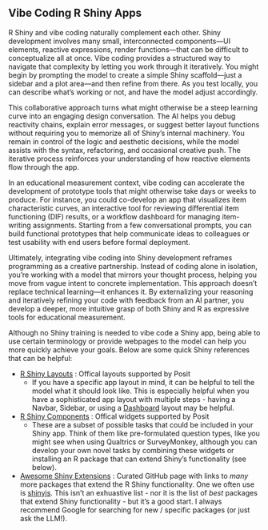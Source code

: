 ## Vibe Coding R Shiny Apps
  
R Shiny and vibe coding naturally complement each other. 
Shiny development involves many small, interconnected components—UI elements, reactive expressions, render functions—that can be difficult to conceptualize all at once. 
Vibe coding provides a structured way to navigate that complexity by letting you work through it iteratively. 
You might begin by prompting the model to create a simple Shiny scaffold—just a sidebar and a plot area—and then refine from there. 
As you test locally, you can describe what’s working or not, and have the model adjust accordingly.

This collaborative approach turns what might otherwise be a steep learning curve into an engaging design conversation. 
The AI helps you debug reactivity chains, explain error messages, or suggest better layout functions without requiring you to memorize all of Shiny’s internal machinery. 
You remain in control of the logic and aesthetic decisions, while the model assists with the syntax, refactoring, and occasional creative push. 
The iterative process reinforces your understanding of how reactive elements flow through the app.

In an educational measurement context, vibe coding can accelerate the development of prototype tools that might otherwise take days or weeks to produce. 
For instance, you could co-develop an app that visualizes item characteristic curves, an interactive tool for reviewing differential item functioning (DIF) results, or a workflow dashboard for managing item-writing assignments. 
Starting from a few conversational prompts, you can build functional prototypes that help communicate ideas to colleagues or test usability with end users before formal deployment.

Ultimately, integrating vibe coding into Shiny development reframes programming as a creative partnership. 
Instead of coding alone in isolation, you’re working with a model that mirrors your thought process, helping you move from vague intent to concrete implementation. 
This approach doesn’t replace technical learning—it enhances it. 
By externalizing your reasoning and iteratively refining your code with feedback from an AI partner, you develop a deeper, more intuitive grasp of both Shiny and R as expressive tools for educational measurement.

Although no Shiny training is needed to vibe code a Shiny app, being able to use certain terminology or provide webpages to the model can help you more quickly achieve your goals. Below are some quick Shiny references that can be helpful:

- [R Shiny Layouts](https://shiny.posit.co/r/layouts/) : Offical layouts supported by Posit
  - If you have a specific app layout in mind, it can be helpful to tell the model what it should look like. This is especially helpful when you have a sophisticated app layout with multiple steps - having a Navbar, Sidebar, or using a [Dashboard](https://rstudio.github.io/shinydashboard/) layout may be helpful.

- [R Shiny Components](https://shiny.posit.co/r/components/) : Offical widgets supported by Posit
  - These are a subset of possible tasks that could be included in your Shiny app. Think of them like pre-formulated question types, like you might see when using Qualtrics or SurveyMonkey, although you can develop your own novel tasks by combining these widgets or installing an R package that can extend Shiny's functionality (see below).

- [Awesome Shiny Extensions](https://github.com/nanxstats/awesome-shiny-extensions) : Curated GitHub page with links to _many_ more packages that extend the R Shiny functionality. One we often use is [shinyjs](https://deanattali.com/shinyjs/). This isn't an exhuastive list - nor it is the list of _best_ packages that extend Shiny functionality - but it's a good start. I always recommend Google for searching for new / specific packages (or just ask the LLM!).
